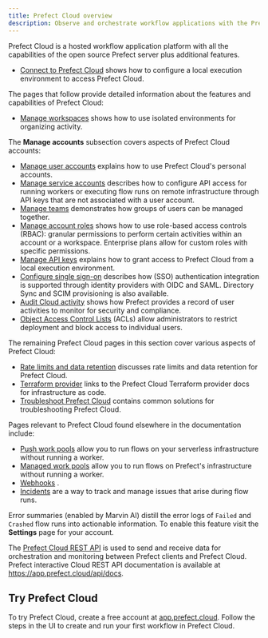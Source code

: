 ```yaml
---
title: Prefect Cloud overview
description: Observe and orchestrate workflow applications with the Prefect Cloud platform.
---
```


Prefect Cloud is a hosted workflow application platform with all the capabilities of the open source Prefect server plus additional features.

- [Connect to Prefect Cloud](/3.0rc/manage/cloud/connect-to-cloud/) shows how to configure a local execution environment to access Prefect Cloud.

The pages that follow provide detailed information about the features and capabilities of Prefect Cloud:

- [Manage workspaces](/3.0rc/manage/cloud/workspaces/) shows how to use isolated environments for organizing activity.

The **Manage accounts** subsection covers aspects of Prefect Cloud accounts:
- [Manage user accounts](/3.0rc/manage/cloud/manage-users/) explains how to use Prefect Cloud's personal accounts.
- [Manage service accounts](/3.0rc/manage/cloud/manage-users/service-accounts/) describes how to configure API access for running workers or executing flow runs on remote infrastructure through API keys that are not associated with a user account. <span class="badge pro"></span> <span class="badge enterprise"></span>
- [Manage teams](3.0rc/manage/cloud/manage-users/manage-teams/) demonstrates how groups of users can be managed together. <span class="badge enterprise"></span>
- [Manage account roles](/3.0rc/manage/cloud/manage-users/manage-roles/) shows how to use role-based access controls (RBAC): granular permissions to perform certain activities within an account or a workspace. Enterprise plans allow for custom roles with specific permissions. 
- [Manage API keys](/3.0rc/manage/cloud/manage-users/api-keys/) explains how to grant access to Prefect Cloud from a local execution environment.
- [Configure single sign-on](/3.0rc/manage/cloud/manage-users/configure-sso/) describes how (SSO) authentication integration is supported through identity providers with OIDC and SAML. Directory Sync and SCIM provisioning is also available. <span class="badge enterprise"></span>
- [Audit Cloud activity](/3.0rc/manage/cloud/manage-users/audit-logs/) shows how Prefect provides a record of user activities to monitor for security and compliance. <span class="badge pro"></span> <span class="badge enterprise"></span>
- [Object Access Control Lists](/3.0rc/manage/cloud/manage-users/object-access-control-lists/) (ACLs) allow administrators to restrict deployment and block access to individual users. <span class="badge enterprise"></span> 

The remaining Prefect Cloud pages in this section cover various aspects of Prefect Cloud:

- [Rate limits and data retention](/3.0rc/manage/cloud/rate-limits/) discusses rate limits and data retention for Prefect Cloud.
- [Terraform provider](https://registry.terraform.io/providers/PrefectHQ/prefect/latest/docs/guides/getting-started) links to the Prefect Cloud Terraform provider docs for infrastructure as code.
- [Troubleshoot Prefect Cloud](/3.0rc/manage/cloud/troubleshoot-cloud/) contains common solutions for troubleshooting Prefect Cloud.

Pages relevant to Prefect Cloud found elsewhere in the documentation include:

- [Push work pools](/3.0rc/deploy/infrastructure-examples/serverless/) allow you to run flows on your serverless infrastructure without running a worker.
- [Managed work pools](/3.0rc/deploy/infrastructure-examples/managed/) allow you to run flows on Prefect's infrastructure without running a worker.
- [Webhooks](/3.0rc/automate/events/webhook-triggers/) .
- [Incidents](/3.0rc/automate/incidents/) are a way to track and manage issues that arise during flow runs. <span class="badge enterprise"></span> 

Error summaries (enabled by Marvin AI) distill the error logs of `Failed` and `Crashed` flow runs into actionable information. To enable this feature visit the **Settings** page for your account.

The [Prefect Cloud REST API](/3.0rc/api-ref/rest-api/) is used to send and receive data for orchestration and monitoring between Prefect clients and Prefect Cloud.
Prefect interactive Cloud REST API documentation is available at <a href="https://app.prefect.cloud/api/docs" target="_blank">https://app.prefect.cloud/api/docs</a>.


## Try Prefect Cloud

To try Prefect Cloud, create a free account at [app.prefect.cloud](https://app.prefect.cloud/).
Follow the steps in the UI to create and run your first workflow in Prefect Cloud. 
